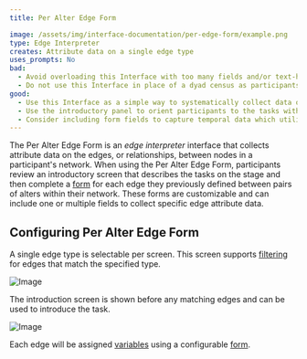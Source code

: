 ```yaml
---
title: Per Alter Edge Form

image: /assets/img/interface-documentation/per-edge-form/example.png
type: Edge Interpreter
creates: Attribute data on a single edge type
uses_prompts: No
bad:
  - Avoid overloading this Interface with too many fields and/or text-heavy prompts.
  - Do not use this Interface in place of a dyad census as participants will only be asked to provide data on existing edges between alters rather than all possible alter combinations. If your study requires a [Dyad Census](../interface-documentation/dyad-census) you can add and configure that Interface in Architect.
good:
  - Use this Interface as a simple way to systematically collect data on edges.
  - Use the introductory panel to orient participants to the tasks within the form they will complete for each edge.
  - Consider including form fields to capture temporal data which utilize [input controls](../key-concepts/input-controls) like the [DatePicker](../key-concepts/input-controls/#date-picker).
---
```


The Per Alter Edge Form is an _edge interpreter_ interface that collects attribute data on the edges, or relationships, between nodes in a participant's network. When using the Per Alter Edge Form, participants review an introductory screen that describes the tasks on the stage and then complete a [form](../key-concepts/forms) for each edge they previously defined between pairs of alters within their network. These forms are customizable and can include one or multiple fields to collect specific edge attribute data.

## Configuring Per Alter Edge Form

A single edge type is selectable per screen. This screen supports [filtering](../key-concepts/network-filtering) for edges that match the
specified type.

![Image](/assets/img/interface-documentation/per-edge-form/architect-edge-type.png)

The introduction screen is shown before any matching edges and can be used to introduce the task.

![Image](/assets/img/interface-documentation/per-edge-form/architect-intro.png)

Each edge will be assigned [variables](../reference/variable-types) using a configurable [form](../key-concepts/forms).

<StandAloneImage
  src="/assets/img/interface-documentation/per-edge-form/architect-form.png"
  content="Form fields can be re-ordered by dragging, and deleted by clicking the right hand 'x'"
/>
